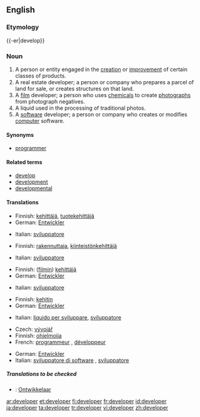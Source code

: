{{wikipedia|dab=developer}}
==English==
===Etymology===
{{-er|develop}}

===Noun===
{{en-noun}}

# A person or entity engaged in the [[creation]] or [[improvement]] of certain classes of products.
# A real estate developer; a person or company who prepares a parcel of land for sale, or creates structures on that land.
# A [[film]] developer; a person who uses [[chemical]]s to create [[photograph]]s from photograph negatives.
# A liquid used in the processing of traditional photos.
# A [[software]] developer; a person or company who creates or modifies [[computer]] software.

====Synonyms====
*{{italbrac-colon|person or company who writes computer software}} [[programmer]]

====Related terms====
*[[develop]]
*[[development]]
*[[developmental]]

====Translations====
{{trans-top|someone engaged product creation and improvement}}
*Finnish: [[kehittäjä]], [[tuotekehittäjä]]
*German: [[Entwickler]] {{m}}
{{trans-mid}}
*Italian: [[sviluppatore]] {{m}}
{{trans-bottom}}

{{trans-top|real estate developer}}
*Finnish: [[rakennuttaja]], [[kiinteistönkehittäjä]]
{{trans-mid}}
*Italian: [[sviluppatore]] {{m}}
{{trans-bottom}}

{{trans-top|film developer}}
*Finnish: ([[filmi|filmin]]) [[kehittäjä]]
*German: [[Entwickler]] {{m}}
{{trans-mid}}
*Italian: [[sviluppatore]] {{m}}
{{trans-bottom}}

{{trans-top|liquid used in film processing}}
*Finnish: [[kehitin]]
*German: [[Entwickler]] {{m}}
{{trans-mid}}
*Italian: [[liquido per sviluppare]], {{m}}[[sviluppatore]] {{m}}
{{trans-bottom}}

{{trans-top|software programmer}}
*Czech: [[vývojář]] {{m}}
*Finnish: [[ohjelmoija]]
*French: [[programmeur]] {{m}}, [[développeur]] {{m}}
{{trans-mid}}
*German: [[Entwickler]] {{m}}
*Italian: [[sviluppatore di software]] {{m}}, [[sviluppatore]] {{m}}
{{trans-bottom}}

=====Translations to be checked=====
{{checktrans-top}}
*{{ttbc|Dutch}}: [[Ontwikkelaar]]
{{trans-bottom}}

[[ar:developer]]
[[et:developer]]
[[fi:developer]]
[[fr:developer]]
[[id:developer]]
[[ja:developer]]
[[ta:developer]]
[[tr:developer]]
[[vi:developer]]
[[zh:developer]]